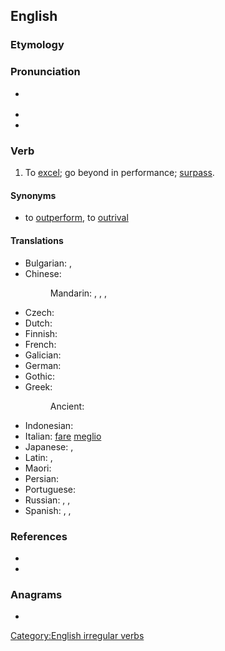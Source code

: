 ==English==

===Etymology===
{{prefix|en|out|do}}

===Pronunciation===
* {{a|US}} {{IPA|en|/aʊtˈdu/}}
* {{audio|en|LL-Q1860 (eng)-Vealhurl-outdo.wav|Audio (Southern England)}}
* {{rhymes|en|u|s=2}}

===Verb===
{{en-verb|outdoes|outdoing|outdid|outdone}}

# {{lb|en|transitive}} To [[excel]]; go beyond in performance; [[surpass]].
#:{{ux|en|You've '''outdone''' yourself - another personal best!}}

====Synonyms====
* {{sense|to surpass}} to [[outperform]], to [[outrival]]

====Translations====
{{trans-top|to go beyond}}
* Bulgarian: {{t+|bg|надминавам}}, {{t+|bg|превъзхождам}}
* Chinese:
*: Mandarin: {{t+|cmn|超過|sc=Hani}}, {{t+|cmn|超过|tr=chāoguò|sc=Hani}}, {{t+|cmn|勝過|sc=Hani}}, {{t+|cmn|胜过|tr=shèngguò|sc=Hani}}
* Czech: {{t+|cs|překonat}}
* Dutch: {{t+|nl|overtreffen}}
* Finnish: {{t+|fi|päihittää}}
* French: {{t+|fr|surpasser}}
* Galician: {{t+|gl|superar}}
* German: {{t+|de|übertreffen}}
* Gothic: {{t|got|𐍆𐌰𐌿𐍂𐌰𐍂𐌰𐌷𐌽𐌾𐌰𐌽|tr=faurarahnjan}}
* Greek:
*: Ancient: {{t|grc|ὑπερβάλλω}}
{{trans-mid}}
* Indonesian: {{t+|id|lampau|alt=melampaui}}
* Italian: [[fare]] [[meglio]]
* Japanese: {{t+|ja|凌ぐ|tr=しのぐ, shinogu}}, {{t|ja|打ち勝つ|tr=うちかつ, uchikatsu}}
* Latin: {{t|la|superō}}, {{t|la|praecellō}}
* Maori: {{t|mi|pahika}}
* Persian: {{t-check|fa|بهتر انجام دادن از کسی دیگر}}
* Portuguese: {{t+|pt|superar}}
* Russian: {{t+|ru|превосходи́ть|impf}}, {{t+|ru|превзойти́|pf}}, {{t+|ru|перещеголя́ть|pf}}
* Spanish: {{t+|es|exceder}}, {{t+|es|sobrepasar}}, {{t+|es|pasar}}
{{trans-bottom}}

===References===
* {{R:Century 1911}}
* {{R:Webster 1913}}

===Anagrams===
* {{anagrams|en|a=dootu|do out}}

[[Category:English irregular verbs]]